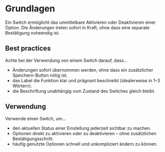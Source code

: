 # Grundlagen

Ein Switch ermöglicht das unmittelbare Aktivieren oder Deaktivieren einer Option. Die Änderungen treten sofort in Kraft, ohne dass eine separate Bestätigung notwendig ist.

## Best practices

Achte bei der Verwendung von einem Switch darauf, dass...

- Änderungen sofort übernommen werden, ohne dass ein zusätzlicher Speichern-Button nötig ist.
- das Label die Funktion klar und prägnant beschreibt (idealerweise in 1–3 Wörtern).
- die Beschriftung unabhängig vom Zustand des Switches gleich bleibt.

## Verwendung

Verwende einen Switch, um...

- den aktuellen Status einer Einstellung jederzeit sichtbar zu machen.
- Optionen direkt zu aktivieren oder zu deaktivieren – ohne zusätzlichen Bestätigungsschritt.
- häufig genutzte Optionen schnell und unkompliziert ändern zu können.
